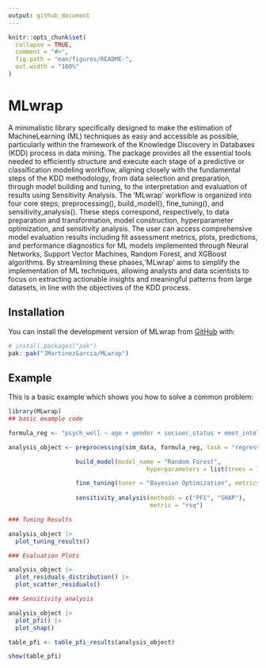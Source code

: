 ```yaml
---
output: github_document
---
```


<!-- README.md is generated from README.Rmd. Please edit that file -->

```r
knitr::opts_chunk$set(
  collapse = TRUE,
  comment = "#>",
  fig.path = "man/figures/README-",
  out.width = "100%"
)
```

# MLwrap

A minimalistic library specifically designed to make the estimation of MachineLearning (ML)
techniques as easy and accessible as possible, particularly within the framework of the
Knowledge Discovery in Databases (KDD) process in data mining. The package provides all the
essential tools needed to efficiently structure and execute each stage of a predictive or
classification modeling workflow, aligning closely with the fundamental steps of the KDD
methodology, from data selection and preparation, through model building and tuning, to the
interpretation and evaluation of results using Sensitivity Analysis. The 'MLwrap' workflow is
organized into four core steps; preprocessing(), build_model(), fine_tuning(), and sensitivity_analysis().
These steps correspond, respectively, to data preparation and transformation, model construction,
hyperparameter optimization, and sensitivity analysis. The user can access comprehensive model
evaluation results including fit assessment metrics, plots, predictions, and performance diagnostics
for ML models implemented through Neural Networks, Support Vector Machines, Random Forest, and XGBoost
algorithms. By streamlining these phases,'MLwrap' aims to simplify the implementation of ML techniques,
allowing analysts and data scientists to focus on extracting actionable insights and meaningful patterns
from large datasets, in line with the objectives of the KDD process.

## Installation

You can install the development version of MLwrap from [GitHub](https://github.com/) with:

``` r
# install.packages("pak")
pak::pak("JMartinezGarcia/MLwrap")
```

## Example

This is a basic example which shows you how to solve a common problem:

```r
library(MLwrap)
## basic example code

formula_reg <- "psych_well ~ age + gender + socioec_status + emot_intel + depression"

analysis_object <- preprocessing(sim_data, formula_reg, task = "regression") |>

                   build_model(model_name = "Random Forest",
                                       hyperparameters = list(trees = 150)) |>

                   fine_tuning(tuner = "Bayesian Optimization", metrics = "rmse") |>
   
                   sensitivity_analysis(methods = c("PFI", "SHAP"), 
                                        metric = "rsq")

### Tuning Results

analysis_object |>
  plot_tuning_results()

### Evaluation Plots

analysis_object |>
  plot_residuals_distribution() |>
  plot_scatter_residuals() 

### Sensitivity analysis

analysis_object |>
  plot_pfi() |>
  plot_shap()

table_pfi <- table_pfi_results(analysis_object)

show(table_pfi)

```
